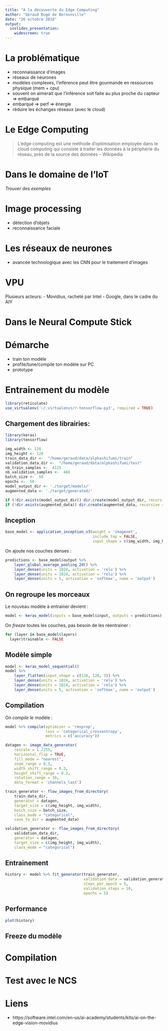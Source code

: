 ```yaml
---
title: "À la découverte du Edge Computing"
author: "Géraud Dugé de Bernonville"
date: "26 octobre 2018"
output:
  ioslides_presentation:
    widescreen: true
---
```


# La problématique

- reconnaissance d'images
- réseaux de neurones
- modèles complexes, l'inférence peut être gourmande en ressources physique (mem + cpu)
- souvent on aimerait que l'inférence soit faite au plus proche du capteur => embarqué
- embarqué => perf => énergie
- réduire les échanges réseaux (avec le cloud)

# Le Edge Computing

> L'edge computing est une méthode d'optimisation employée dans le cloud computing qui consiste à traiter les données à la périphérie du réseau, près de la source des données -- Wikipedia

# Dans le domaine de l'IoT

_Trouver des exemples_

# Image processing

- détection d'objets
- reconnaissance faciale

# Les réseaux de neurones

- avancée technologique avec les CNN pour le traitement d'images

# VPU

Plusieurs acteurs:
- Movidius, racheté par Intel
- Google, dans le cadre du AIY

# Dans le Neural Compute Stick


# Démarche

- train ton modèle
- profile/tune/compile ton modèle sur PC
- prototype

# Entrainement du modèle

```r
library(reticulate)
use_virtualenv('~/.virtualenvs/r-tensorflow-py3', required = TRUE)
```
## Chargement des librairies:

```r
library(keras)
library(tensorflow)
```
```r
img_width <- 128
img_height <- 128
train_data_dir <-  "/home/geraud/data/alphashifumi/train"
validation_data_dir <-  "/home/geraud/data/alphashifumi/test"
nb_train_samples <-  4125
nb_validation_samples <-  466 
batch_size <-  50
epochs <-  50
model_output_dir <- './target/models/'
augmented_data <- './target/generated/'

if (!dir.exists(model_output_dir)) dir.create(model_output_dir, recursive = TRUE)
if (!dir.exists(augmented_data)) dir.create(augmented_data, recursive = TRUE)
```

## Inception

```r
base_model <- application_inception_v3(weight = 'imagenet',
                                       include_top = FALSE,
                                       input_shape = c(img_width, img_height, 3))
```

On ajoute nos couches denses :

```r
predictions <- base_model$output %>%
    layer_global_average_pooling_2d() %>%
    layer_dense(units = 1024, activation = 'relu') %>%
    layer_dense(units = 1024, activation = 'relu') %>%
    layer_dense(units = 5, activation = 'softmax', name = 'output')

```

## On regroupe les morceaux

Le nouveau modèle à entrainer devient :
```r
model <- keras_model(inputs = base_model$input, outputs = predictions)
```

On _freeze_ toutes les couches, pas besoin de les réentrainer :

```r
for (layer in base_model$layers)
  layer$trainable <- FALSE
```

## Modèle simple

```r
model <- keras_model_sequential()
model %>%
    layer_flatten(input_shape = c(128, 128, 3)) %>%
    layer_dense(units = 1024, activation = 'relu') %>%
    layer_dense(units = 1024, activation = 'relu') %>%
    layer_dense(units = 5, activation = 'softmax', name = 'output')
```
## Compilation

On _compile_ le modèle :

```r
model %>% compile(optimizer = 'rmsprop',
                  loss = 'categorical_crossentropy',
                  metrics = c('accuracy'))
```

```r
datagen <- image_data_generator(
    rescale = 1./255,
    horizontal_flip = TRUE,
    fill_mode = "nearest",
    zoom_range = 0.3,
    width_shift_range = 0.3,
    height_shift_range = 0.3,
    rotation_range = 30,
    data_format = 'channels_last')

train_generator <- flow_images_from_directory(
    train_data_dir,
    generator = datagen,
    target_size = c(img_height, img_width),
    batch_size = batch_size, 
    class_mode = "categorical",
    save_to_dir = augmented_data)

validation_generator <- flow_images_from_directory(
    validation_data_dir,
    generator = datagen,
    target_size = c(img_height, img_width),
    class_mode = "categorical")
```

## Entrainement

```r
history <- model %>% fit_generator(train_generator,
                                   validation_data = validation_generator,
                                   steps_per_epoch = 5,
                                   validation_steps = 10,
                                   epochs = 5)
```

## Performance

```r
plot(history)
```

## Freeze du modèle

# Compilation

# Test avec le NCS


# Liens

- https://software.intel.com/en-us/ai-academy/students/kits/ai-on-the-edge-vision-movidius

